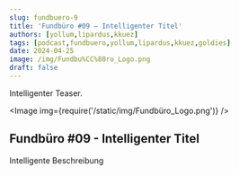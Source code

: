 ```yaml
---
slug: fundbuero-9
title: 'Fundbüro #09 – Intelligenter Titel'
authors: [yollum,lipardus,kkuez]
tags: [podcast,fundbuero,yollum,lipardus,kkuez,goldies]
date: 2024-04-25
image: /img/Fundbu%CC%88ro_Logo.png
draft: false
---
```



Intelligenter Teaser.

<Image img={require('/static/img/Fundbüro_Logo.png')} />

<!--truncate-->

## Fundbüro #09 - Intelligenter Titel

Intelligente Beschreibung

<ReactPlayer
    width="100%"
    height="50px"
    controls
    url='https://m10z.picnotes.de/Fundbuero/Fundbuero_009.mp3'
/>
